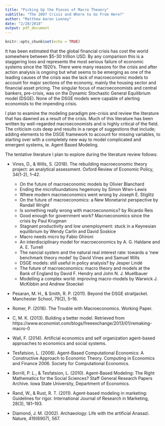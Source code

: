 ```yaml
---
title: "Picking Up the Pieces of Macro Theoery"
subtitle: "The 2007 Crisis and Where to Go From Here?"
author: "Matthew Aaron Looney"
date: "2/20/2018"
output: pdf_document
---
```


```r
knitr::opts_chunk$set(echo = TRUE)
```

It has been estimated that the global financial crisis has cost the world somewhere between $5-30 trillion USD. By any comparison this is a staggering loss and represents the most serious failure of economic systems since the 1920's. There were many reasons for the crisis and after action analysis is ongoing but what seems to be emerging as one of the leading causes of the crisis was the lack of macroeconomic models to account for major sections of the economy, mainly the housing sector and financial asset pricing. The singular focus of macroeconomists and central bankers, pre-crisis, was on the Dynamic Stochastic General Equilibrium model (DSGE). None of the DSGE models were capable of alerting economists to the impending crisis.  
  
I plan to examine the modeling paradigm pre-crisis and review the literature that has dawned as a result of the crisis. Much of this literature has been written by well-regarded macroeconomists and is highly critical of the field. The criticism cuts deep and results in a range of suggestions that include; adding elements to the DSGE framework to account for missing variables, to starting over with a completely new way to model complicated and emergent systems, ie. Agent Based Modeling.  
  
The tentative literature I plan to explore during the literature review follows:  
  
  * Vines, D., & Wills, S. (2018). The rebuilding macroeconomic theory project: an analytical assessment. Oxford Review of Economic Policy, 34(1-2), 1–42.
    * On the future of macroeconomic models by Olivier Blanchard
    * Ending the microfoundations hegemony by Simon Wren-Lewis
    * Where modern macroeconomics went wrong by Joseph E. Stiglitz
    * On the future of macroeconomics: a New Monetarist perspective by Randall Wright
    * Is something really wrong with macroeconomics? by Ricardo Reis
    * Good enough for government work? Macroeconomics since the crisis by Paul Krugman
    * Stagnant productivity and low unemployment: stuck in a Keynesian equilibrium by Wendy Carlin and David Soskice
    * Macro needs micro by Fabio Ghironi
    * An interdisciplinary model for macroeconomics by A. G. Haldane and A. E. Turrell
    * The  nancial system and the natural real interest rate: towards a ‘new benchmark theory model’ by David Vines and Samuel Wills
    * DSGE models: still useful in policy analysis? by Jesper Lindé
    * The future of macroeconomics: macro theory and models at the Bank of England by David F. Hendry and John N. J. Muellbauer
    * Modelling a complex world: improving macro-models by Warwick J. McKibbin and Andrew Stoeckel

  * Pesaran, M. H., & Smith, R. P. (2011). Beyond the DSGE straitjacket. Manchester School, 79(2), 5–16.
  
  * Romer, P. (2016). The Trouble with Macroeconomics. Working Paper.
  
  * C, M. K. (2013). Building a better model. Retrieved from https://www.economist.com/blogs/freeexchange/2013/01/remaking-macro-0
  
  * Wall, F. (2014). Artificial economics and self organization agent-based approaches to economics and social systems.
  
  * Tesfatsion, L. (2006). Agent-Based Computational Economics: A Constructive Approach to Economic Theory. Computing in Economics and Finance 2006. Society for Computational Economics.
  
  * Borrill, P. L., & Tesfatsion, L. (2010). Agent-Based Modeling: The Right Mathematics for the Social Sciences? Staff General Research Papers Archive. Iowa State University, Department of Economics.
  
  * Rand, W., & Rust, R. T. (2011). Agent-based modeling in marketing: Guidelines for rigor. International Journal of Research in Marketing, 28(3), 181–193.
  
  * Diamond, J. M. (2002). Archaeology: Life with the artificial Anasazi. Nature, 419(6907), 567.